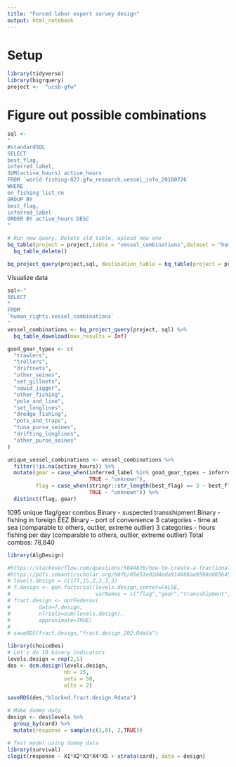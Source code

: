 ```yaml
---
title: "Forced labor expert survey design"
output: html_notebook
---
```


# Setup

```r
library(tidyverse)
library(bigrquery)
project <-  "ucsb-gfw"
```

# Figure out possible combinations

```r
sql <-
"
#standardSQL
SELECT
best_flag,
inferred_label,
SUM(active_hours) active_hours
FROM `world-fishing-827.gfw_research.vessel_info_20180726`
WHERE
on_fishing_list_nn
GROUP BY
best_flag,
inferred_label
ORDER BY active_hours DESC
"

# Run new query. Delete old table, upload new one
bq_table(project = project,table = "vessel_combinations",dataset = "human_rights") %>% 
  bq_table_delete()

bq_project_query(project,sql, destination_table = bq_table(project = project,table = "vessel_combinations",dataset = "human_rights"),use_legacy_sql = FALSE, allowLargeResults = TRUE)
```

Visualize data

```r
sql<-"
SELECT
*
FROM
`human_rights.vessel_combinations`
"
vessel_combinations <- bq_project_query(project, sql) %>%
  bq_table_download(max_results = Inf)

good_gear_types <- c(
  "trawlers",
  "trollers",
  "driftnets",
  "other_seines",
  "set_gillnets",
  "squid_jigger",
  "other_fishing",
  "pole_and_line",
  "set_longlines",
  "dredge_fishing",
  "pots_and_traps",
  "tuna_purse_seines",
  "drifting_longlines",
  "other_purse_seines"
)

unique_vessel_combinations <- vessel_combinations %>%
  filter(!is.na(active_hours)) %>%
  mutate(gear = case_when(inferred_label %in% good_gear_types ~ inferred_label,
                          TRUE ~ "unknown"),
         flag = case_when(stringr::str_length(best_flag) == 3 ~ best_flag,
                          TRUE ~ "unknown")) %>%
  distinct(flag, gear)
```

1095 unique flag/gear combos
Binary - suspected transshipment
Binary - fishing in foreign EEZ
Binary - port of convenience
3 categories - time at sea (comparable to others, outlier, extreme outlier)
3 categories - hours fishing per day (comparable to others, outlier, extreme outlier)
Total combos: 78,840

```r
library(AlgDesign)

#https://stackoverflow.com/questions/5044876/how-to-create-a-fractional-factorial-design-in-r
#https://pdfs.semanticscholar.org/b0fb/05e51e02d4eda914888ae0590dd65b45ff9a.pdf
# levels.design = c(177,15,2,2,3,3)
# f.design <- gen.factorial(levels.design,center=FALSE,
#                           varNames = c("flag","gear","transshipment","foreign_eez","time_at_sea","daily_fishing_hours"),factors="all")
# fract.design <- optFederov(
#         data=f.design,
#         nTrials=sum(levels.design),
#         approximate=TRUE)
# 
# saveRDS(fract.design,"fract.design_202.Rdata")

library(choiceDes)
# Let's do 10 binary indicators
levels.design = rep(2,5)
des <- dcm.design(levels.design, 
                  nb = 25, 
                  sets = 50, 
                  alts = 2)

saveRDS(des,"blocked.fract.design.Rdata")

# Make dummy data
design <- des$levels %>%
  group_by(card) %>%
  mutate(response = sample(c(1,0), 2,TRUE))

# Test model using dummy data
library(survival)
clogit(response ~ X1*X2*X3*X4*X5 + strata(card), data = design)
```



